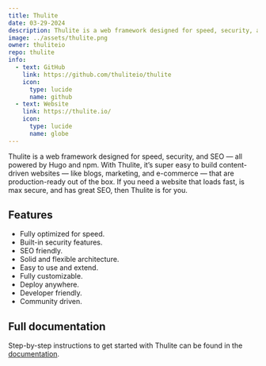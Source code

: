 ```yaml
---
title: Thulite
date: 03-29-2024
description: Thulite is a web framework designed for speed, security, and SEO.
image: ../assets/thulite.png
owner: thuliteio
repo: thulite
info:
  - text: GitHub
    link: https://github.com/thuliteio/thulite
    icon:
      type: lucide
      name: github
  - text: Website
    link: https://thulite.io/
    icon:
      type: lucide
      name: globe
---
```


Thulite is a web framework designed for speed, security, and SEO — all powered by Hugo and npm. With Thulite, it’s super easy to build content-driven websites — like blogs, marketing, and e-commerce — that are production-ready out of the box. If you need a website that loads fast, is max secure, and has great SEO, then Thulite is for you.

## Features

- Fully optimized for speed.
- Built-in security features.
- SEO friendly.
- Solid and flexible architecture.
- Easy to use and extend.
- Fully customizable.
- Deploy anywhere.
- Developer friendly.
- Community driven.

## Full documentation

Step-by-step instructions to get started with Thulite can be found in the [documentation](https://docs.thulite.io/getting-started/).
